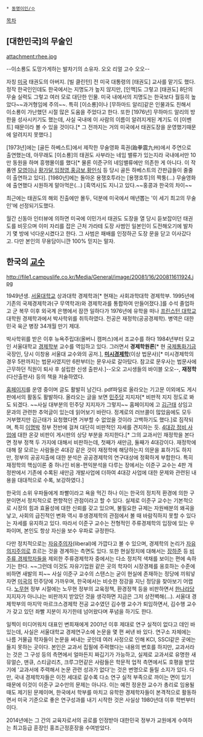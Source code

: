  * [[동명이인/ㅇ]]

[[목차]]
== [대한민국]의 무술인 ==

attachment:rhee.jpg

--이소룡도 도망가게하는 발차기의 소유자. 오오 리얼 고수 오오--

자칭 [[미국]] 태권도의 아버지. [빌 클린턴] 전 미국 대통령의 [태권도] 교사를 맡기도 했다. 정작 한국인인데도 한국에서는 지명도가 높지 않지만, [인맥]도 그렇고 [태권도] 8단의 무술 실력도 그렇고 여러 모로 대단한 인물. 미국 내에서의 지명도는 한국보다 월등히 높았다~~과거형임에 주의~~. 특히 [이소룡]이나 [무하마드 알리]같은 인물과도 친해서 이소룡이 가난했던 시절 많은 도움을 주었다고 한다. 또한 [1976년] 무하마드 알리의 방한을 성사시키기도 했는데, 사실 국내에 이 사람의 이름이 알려지게된 계기도 이 [이벤트] 때문이라 볼 수 있을 것이다.[* 그 전까지는 거의 미국에서 태권도장을 운영했기때문에 알려지지 못했다.]

[1973년]에는 [골든 하베스트]에서 제작한 무술영화 흑권(跆拳震九州)에서 주연으로 출연했는데, 아무래도 [이소룡]의 태권도 사부라는 네임 밸류가 있는지라 국내에서만 10만 동원을 하며 흥행몰이를 했다[* 물론 이준구의 네임밸류에만 의존한 게 아니다. 이 작품엔 [[모영]]이나 [[황가달]],[[임정영]],[[홍금보]],[[황인식]] 등 당시 골든 하베스트의 간판급들이 줄줄이 출연하고 있다]. [1980년]에는 돌아온 용쟁호투라는 [용쟁호투]의 짝퉁(...) 무술영화에 출연했다 시원하게 말아먹은(...) [흑역사]도 지니고 있다.~~홍콩과 한국의 차이~~

최근에는 태권도의 해외 진출에만 몰두, 덕분에 미국에서 매년뽑는 '이 세기 최고의 무술인'에 선정되기도했다.

월간 신동아 인터뷰에 의하면 미국에 이민가서 태권도 도장을 열 당시 듣보잡이던 태권도를 비웃으며 이미 자리를 잡은 근처 가라테 도장 사범인 일본인이 도전해오기에 발차기 몇 방에 넉다운시켰다고 한다. 그 사범은 패배를 인정하곤 도장 문을 닫고 이사갔다고. 다만 본인의 무용담이니깐 100% 믿지는 말자.

== 한국의 [[교수]] ==
http://file1.campuslife.co.kr/Media/General/image/20081/16/200811611924.jpg

1949년생. [[서울대학교]] 상과대학 경제학과[* 현재는 사회과학대학 경제학부. 1995년에 기존의 국제경제학과(구 무역학과)와 경제학과를 통합하여 만들어졌다.]를 수석 졸업하고 군 복무 이후 외국계 은행에서 잠깐 일하다가 1976년에 유학을 떠나 [[프린스턴 대학교]] 대학원 경제학과에서 박사학위를 취득하였다. 전공은 재정학(공공경제학). 병역은 대한민국 육군 병장 34개월 만기 제대.

박사학위를 받은 이후 뉴욕주립대(올버니 캠퍼스)에서 조교수를 하다 1984년부터 모교인 서울대학교 [[경제학]]부 교수를 역임하고 있다. 그러면서 '''경제학원론'''[* 현 [[국제통화기금]] 국장인, 당시 이창용 서울대 교수와의 공저.], '''[[미시경제학]]'''(이상 법문사)[* 미시경제학의 경우 5판까지는 법문사였지만 6판부터는 문우사로 갈아탔다. 참고로 문우사는 법문사에 근무하던 직원이 퇴사 후 설립한 신생 출판사.]--오오 고시생들의 바이블 오오--, '''재정학'''(다산출판사) 등의 책을 저술하였다.

[http://jkl123.com 홈페이지]를 운영 중이며 글도 활발히 남긴다. pdf파일로 올라오는 기고문 이외에도 게시판에서의 활동도 활발하다. 올라오는 글을 보면 [[민주당]] 지지자[* 비판적 지지 정도로 봐도 되겠다. ~~사실 대부분의 민주당 지지자가 그렇지~~ 홈페이지에 고 [[김근태]] 상임고문과의 관련한 추억글이 있는데 읽어보기 바란다. 정계로의 러브콜이 많았음에도 모두 거부했지만 김근태가 요청했다면 거부할 수 없었을 것이라 고백하기도 했다.]로 짐작되며, 특히 [[이명박]] 정부 전반에 걸쳐 대단히 비판적인 자세를 견지하는 듯. [[4대강 정비 사업]]에 대한 온갖 비판이 게시판의 상당 부분을 차지한다.[* 그의 교과서인 재정학을 본다면 정부 정책 두 가지에 대해서 비판하는데, 첫째가 새만금, 둘째가 4대강이다. 재정학에 대해 잘 모르는 사람들은 4대강 같은 것이 재정학에 해당하는지 의문을 표하기도 하지만, 정부의 공공지출에 대한 분석은 공공경제학의 연구대상에 정확하게 부합한다. 특히 재정학의 핵심이론 중 하나인 비용-편익분석을 다루는 장에서는 이준구 교수는 4판 개정판에서 기존에 수록된 새만금 개발사업에 더하여 4대강 사업에 대한 문제와 관련된 내용을 대대적으로 수록, 보강하였다.]

한국의 소위 우파들에게 좌빨이라고 욕을 먹긴 하나 이는 한국의 정치적 환경에 의한 구분이면서 정치적으로 편향적인 관점이라고 할 수 있다. 실제로 이준구 교수는 기본적으로 시장의 힘과 효율성에 대한 신뢰를 갖고 있으며, 불필요한 규제는 자원배분의 왜곡을 낳고, 사회의 급진적인 변화 역시 후생경제학의 관점에서 볼 때 바람직하지 못할 수 있다는 자세를 유지하고 있다. 따라서 이준구 교수는 전형적인 주류경제학의 입장에 있는 우파이며, 본인도 항상 자신을 보수 우파로 규정한다.

다만 정치적으로는 [[자유주의]]자(liberal)에 가깝다고 볼 수 있으며, 경제학의 논리가 [[자유의지주의]]로 흐르는 것을 경계하는 측면도 있다. 또한 현실정치에 대해서는 [[장하준]] 등 [[비주류 경제학]]자들을 제외한 주류경제학자 중에서는 다소 정치적 색채를 보이는 편에 속하기는 한다. ~~그런데 이것도 자유기업원 같은 곳의 학자이 시장경제를 옹호하는 수준에 비하면 새발의 피~~ 사실 이준구 교수의 스탠스는 굳이 현실에 존재하는 정당에 끼워넣자면 [[미국]]의 민주당에 가까우며, 한국에서는 비슷한 정강을 지닌 정당을 찾아보기 어렵다. [[노무현]] 정부 시절에는 노무현 정부의 교육정책, 환경정책 등을 비판하면서 [[한나라당]] 지지자가 아니냐는 비판까지 받았던 것을 생각하면 지금은 그저 상전벽해(…). 서울대 경제학부의 마지막 마르크스경제학 전공 교수였던 김수행 교수가 퇴임하면서, 김수행 교수가 갖고 있던 좌빨 지분이 자기한테 넘어왔다며 푸념을 하기도 한다.

일찍이 미디어워치 대표인 변희재에게 2001년 이후 제대로 연구 실적이 없다고 데인 바 있는데, 사실은 서울대학교 경제연구소에 논문을 몇 편 써낸 바 있다. 연구소 자체에는 나름 거물급 학자들이 논문을 써내는 곳인데 여러 사정으로 인해 KCI, SSCI같은 곳에는 들지 못하는 곳이다. 본인은 교과서 집필에 주력했다는 내용의 변호를 하지만, 교과서라는 것은 그 구성 등의 측면에서 얼마든지 짜깁기가 가능하고, 실제로 교과서로 유명한 새뮤얼슨, 맨큐, 스티글리츠, 크루그먼같은 사람들은 학문적 업적 측면에서도 호평을 받았기에 '교과서에 주력해서 논문 관련 성과가 없다'는 것은 변명으로 들릴 소지가 있다. 다만, 국내 경제학자들은 이전 세대로 갈수록 다소 연구 실적 부족으로 까이는 면이 있기 때문에 이것이 이준구 교수만의 문제는 아니다. 이는 예전 정운찬 교수가 총리로 임용될 때도 제기된 문제이며, 한국에서 학부를 마치고 유학한 경제학자들이 본격적으로 활동하면서 미국 기준으로 좋은 연구성과를 내기 시작한 것은 사실상 1980년대 이후 학번부터이다.

2014년에는 그 간의 교육자로서의 공로를 인정받아 대한민국 정부가 교원에게 수여하는 최고등급 훈장인 홍조근정훈장을 수여받았다.
